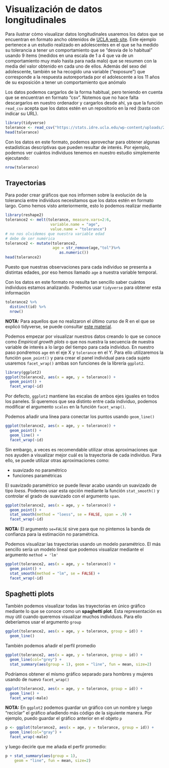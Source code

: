 # Visualización de datos longitudinales

Para ilustrar cómo visualizar datos longitudinales usaremos los datos que se encuentran en formato ancho obtenidos de  [UCLA web site](https://stats.idre.ucla.edu/r/examples/alda/r-applied-longitudinal-data-analysis-ch-2/). Este ejemplo pertenece a un estudio realizado en adolescentes en el que se ha medido su tolerancia a tener un comportamiento que se "desvia de lo habitual" usando 9 items (medidos en una escala de 1 a 4 que va de un comportamiento muy malo hasta para nada malo) que se resumen con la media del valor obtenido en cada uno de ellos. Además del sexo del adolescente, también se ha recogido una variable ("exposure") que corresponde a la respuesta autoreportada por el adolescente a los 11 años de su exposición a tener un comportamiento que anómalo  

Los datos podemos cargarlos de la forma habitual, pero teniendo en cuenta que se encuentran en formato "csv". Notemos que no hace falta descargarlos en nuestro ordenador y cargarlos desde ahí, ya que la función `read_csv` acepta que los datos estén en un repositorio en la red (basta con indicar su URL).

```r
library(tidyverse)
tolerance <- read_csv("https://stats.idre.ucla.edu/wp-content/uploads/2016/02/tolerance1.txt")
head(tolerance)
```

Con los datos en este formato, podemos aprovechar para obtener algunas estadísticas descriptivas que pueden resultar de interés. Por ejemplo, podemos ver cuántos individuos tenemos en nuestro estudio simplemente ejecutando:

```r
nrow(tolerance)
```

## Trayectorias

Para poder crear gráficos que nos informen sobre la evolución de la tolerancia entre individuos necesitamos que los datos estén en formato largo. Como hemos visto anteriormente, esto lo podemos realizar mediante


```r
library(reshape2)
tolerance2 <- melt(tolerance, measure.vars=2:6,
                    variable.name = "age",
                    value.name = "tolerance")
# no nos olvidemos que nuestra variable edad
# debe de ser numérica
tolerance2 <- mutate(tolerance2, 
                     age = str_remove(age,"tol")%>%
                        as.numeric())
head(tolerance2)
```

Puesto que nuestras observaciones para cada individuo se presenta a distintas edades, por eso hemos llamado `age` a nuestra variable temporal. 

Con los datos en este formato no resulta tan sencillo saber cuántos individuos estamos analizando. Podemos usar `tidyverse` para obtener esta información

```r
tolerance2 %>% 
  distinct(id) %>% 
  nrow()
```

**NOTA:** Para aquellos que no realizaron el último curso de R en el que se explicó tidyverse, se puede consultar [este material](https://isglobal-brge.github.io/Aprendizaje_Automatico_1/introducci%C3%B3n-a-tidyverse.html).

Podemos empezar por visualizar nuestros datos creando lo que se conoce como *Empirical growth plots* o que nos nuestra la secuencia de nuestra variable de interés a lo largo del tiempo para cada individuo. En nuestro paso pondremos  `age` en el eje X y `tolerance` en el Y. Para ello utilizaremos la función `geom_point()` y para crear el panel individual para cada sujeto usaremos  `facet_wrap()` ambas son funciones de la librería `ggplot2`.

```r
library(ggplot2)
ggplot(tolerance2, aes(x = age, y = tolerance)) +
  geom_point() +
  facet_wrap(~id)
```

Por defecto, `ggplot2` mantiene las escalas de ambos ejes iguales en todos los paneles. Si queremos que sea distinto entre cada individuo, podemos modificar el argumento `scales` en la función `facet_wrap()`.

Podemos añadir una línea para conectar los puntos usando `geom_line()`

```r
ggplot(tolerance2, aes(x = age, y = tolerance)) +
  geom_point() +
  geom_line() +
  facet_wrap(~id)
```

Sin embargo, a veces es recomendable utilizar otras aproximaciones que nos ayuden a visualizar mejor cuál es la trayectoria de cada individuo. Para ello, se puede utilizar otras aproximaciones como: 

* suavizado no paramétrico
* funciones paramétricas


El suavizado paramétrico se puede llevar acabo usando un suavizado de tipo *loess*. Podemos usar esta opción mediante la función `stat_smooth()` y controlar el grado de suavizado con el argumento `span`.

```r
ggplot(tolerance2, aes(x = age, y = tolerance)) +
  geom_point() +
  stat_smooth(method = "loess", se = FALSE, span = .9) +
  facet_wrap(~id)
```
**NOTA:** El argumento `se=FALSE` sirve para que no pintemos la banda de confianza para la estimación no paramétrica. 

Podemos visualizar las trayectorias usando un modelo paramétrico. El más sencillo sería un modelo lineal que podemos visualizar mediante el argumento `method = 'lm'` 


```r
ggplot(tolerance2, aes(x = age, y = tolerance)) +
  geom_point() +
  stat_smooth(method = "lm", se = FALSE) +
  facet_wrap(~id)
```

## Spaghetti plots

También podemos visualizar todas las trayectorias en único gráfico  mediante lo que se conoce como un **spaghetti plot**. Esta representación es muy útil cuando queremos visualizar muchos individuos. Para ello deberíamos usar el argumento `group`


```r
ggplot(tolerance2, aes(x = age, y = tolerance, group = id)) +
  geom_line()
```


También podemos añadir el perfil promedio


```r
ggplot(tolerance2, aes(x = age, y = tolerance, group = id)) +
  geom_line(col="grey") + 
  stat_summary(aes(group = 1), geom = "line", fun = mean, size=2)
```


Podríamos obtener el mismo gráfico separado para hombres y mujeres usando de nuevo `facet_wrap()`


```r
ggplot(tolerance2, aes(x = age, y = tolerance, group = id)) +
  geom_line() +
  facet_wrap(~male)
```

**NOTA:** En `ggplot2` podemos guardar un gráfico con un nombre y luego "reciclar" el gráfico añadiendo más código de la siguiente manera. Por ejemplo, puedo guardar el gráfico anterior en el objeto `p` 

```r
p <- ggplot(tolerance2, aes(x = age, y = tolerance, group = id)) +
  geom_line(col="gray") +
  facet_wrap(~male)
```


y luego decirle que me añada el perfir promedio:

```r
p + stat_summary(aes(group = 1),
    geom = "line", fun = mean, size=2)
```


